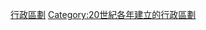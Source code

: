 {{Cat topic in year| topic=建立的行政區劃|year=1950}}
[[Category:1950年建立|行政區劃]]
[[Category:20世紀各年建立的行政區劃|Category:20世紀各年建立的行政區劃]]